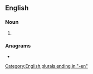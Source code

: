 ==English==

===Noun===
{{head|en|noun form}}

# {{plural of|axeman|lang=en}}

===Anagrams===
* {{anagrams|en|a=aeemnx|examen}}

[[Category:English plurals ending in "-en"]]